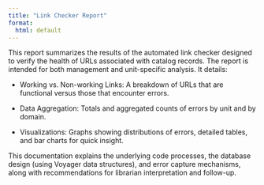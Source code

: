 ```yaml
---
title: "Link Checker Report"
format:
  html: default
---
```


This report summarizes the results of the automated link checker designed to verify the health of URLs associated with catalog records. The report is intended for both management and unit-specific analysis. It details:

- Working vs. Non-working Links: A breakdown of URLs that are functional versus those that encounter errors.

- Data Aggregation: Totals and aggregated counts of errors by unit and by domain.

- Visualizations: Graphs showing distributions of errors, detailed tables, and bar charts for quick insight.

This documentation explains the underlying code processes, the database design (using Voyager data structures), and error capture mechanisms, along with recommendations for librarian interpretation and follow-up.
